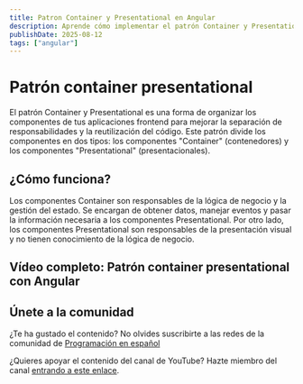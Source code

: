 ```yaml
---
title: Patron Container y Presentational en Angular
description: Aprende cómo implementar el patrón Container y Presentational en Angular para mejorar la organización y reutilización de tus componentes.
publishDate: 2025-08-12
tags: ["angular"]
---
```



# Patrón container presentational

El patrón Container y Presentational es una forma de organizar los componentes de tus aplicaciones frontend para mejorar la separación de responsabilidades y la reutilización del código. Este patrón divide los componentes en dos tipos: los componentes "Container" (contenedores) y los componentes "Presentational" (presentacionales).

## ¿Cómo funciona?

Los componentes Container son responsables de la lógica de negocio y la gestión del estado. Se encargan de obtener datos, manejar eventos y pasar la información necesaria a los componentes Presentational. Por otro lado, los componentes Presentational son responsables de la presentación visual y no tienen conocimiento de la lógica de negocio.

## Vídeo completo: Patrón container presentational con Angular

<YouTubeEmbed
  id="0XmZeRnlBjY"
  title="Patrón container presentational con Angular - Programación en español"
/>

## Únete a la comunidad

¿Te ha gustado el contenido? No olvides suscribirte a las redes de la comunidad de <a href="https://programacion-es.dev/redes/" target="_blank" rel="noopener noreferrer">Programación en español</a>

¿Quieres apoyar el contenido del canal de YouTube? Hazte miembro del canal <a href="https://www.youtube.com/channel/UCNliuGyPizt7uNcdCrUoduQ/join" target="_blank" rel="noopener noreferrer">entrando a este enlace</a>.

